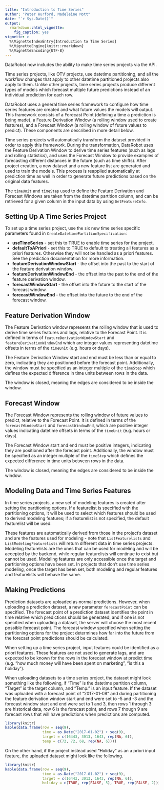 ```yaml
---
title: "Introduction to Time Series"
author: "Peter Hurford, Madeleine Mott"
date: "`r Sys.Date()`"
output: 
  rmarkdown::html_vignette:
    fig_caption: yes  
vignette: >
  %\VignetteIndexEntry{Introduction to Time Series}
  %\VignetteEngine{knitr::rmarkdown}
  %\VignetteEncoding{UTF-8}
---
```


DataRobot now includes the ability to make time series projects via the API.

Time series projects, like OTV projects, use datetime partitioning, and all the workflow changes that apply to other datetime partitioned projects also apply to them.  Unlike other projects, time series projects produce different types of models which forecast multiple future predictions instead of an individual prediction for each row.

DataRobot uses a general time series framework to configure how time series features are created and what future values the models will output. This framework consists of a Forecast Point (defining a time a prediction is being made), a Feature Derivation Window (a rolling window used to create features), and a Forecast Window (a rolling window of future values to predict). These components are described in more detail below.

Time series projects will automatically transform the dataset provided in order to apply this framework. During the transformation, DataRobot uses the Feature Derivation Window to derive time series features (such as lags and rolling statistics), and uses the Forecast Window to provide examples of forecasting different distances in the future (such as time shifts).  After project creation, a new dataset and a new feature list are generated and used to train the models. This process is reapplied automatically at prediction time as well in order to generate future predictions based on the original data features.

The `timeUnit` and `timeStep` used to define the Feature Derivation and Forecast Windows are taken from the datetime partition column, and can be retrieved for a given column in the input data by using `GetFeatureInfo`.


## Setting Up A Time Series Project

To set up a time series project, use the six new time series specific parameters found in `CreateDatetimePartitionSpecification`:

* **useTimeSeries** - set this to TRUE to enable time series for the project.
* **defaultToAPriori** - set this to TRUE to default to treating all features as a priori features.  Otherwise they will not be handled as a priori features.  See the prediction documentation for more information.
* **featureDerivationWindowStart** - the offset into the past to the start of the feature derivation window.
* **featureDerivationWindowEnd** - the offset into the past to the end of the feature derivation window.
* **forecastWindowStart** - the offset into the future to the start of the forecast window.
* **forecastWindowEnd** - the offset into the future to the end of the forecast window.


## Feature Derivation Window

The Feature Derivation window represents the rolling window that is used to derive time series features and lags, relative to the Forecast Point. It is defined in terms of `featureDerivationWindowStart` and `featureDerivationWindowEnd` which are integer values representing datetime offsets in terms of the `timeUnit` (e.g. hours or days).

The Feature Derivation Window start and end must be less than or equal to zero, indicating they are positioned before the forecast point. Additionally, the window must be specified as an integer multiple of the `timeStep` which defines the expected difference in time units between rows in the data.

The window is closed, meaning the edges are considered to be inside the window.

## Forecast Window

The Forecast Window represents the rolling window of future values to predict, relative to the Forecast Point. It is defined in terms of the `forecastWindowStart` and `forecastWindowEnd`, which are positive integer values indicating datetime offsets in terms of the `timeUnit` (e.g.  hours or days).

The Forecast Window start and end must be positive integers, indicating they are positioned after the forecast point. Additionally, the window must be specified as an integer multiple of the `timeStep` which defines the expected difference in time units between rows in the data.

The window is closed, meaning the edges are considered to be inside the window.


## Modeling Data and Time Series Features

In time series projects, a new set of modeling features is created after setting the partitioning options.  If a featurelist is specified with the partitioning options, it will be used to select which features should be used to derived modeling features; if a featurelist is not specified, the default featurelist will be used.

These features are automatically derived from those in the project's dataset and are the features used for modeling - note that `ListFeaturelists` and `ListModelingFeaturelists` will return different data in time series projects.  Modeling featurelists are the ones that can be used for modeling and will be accepted by the backend, while regular featurelists will continue to exist but cannot be used.  Modeling features are only accessible once the target and partitioning options have been set.  In projects that don't use time series modeling, once the target has been set, both modeling and regular features and featurelists will behave the same.


## Making Predictions

Prediction datasets are uploaded as normal predictions. However, when uploading a prediction dataset, a new parameter `forecastPoint` can be specified. The forecast point of a prediction dataset identifies the point in time relative which predictions should be generated, and if one is not specified when uploading a dataset, the server will choose the most recent possible forecast point. The forecast window specified when setting the partitioning options for the project determines how far into the future from the forecast point predictions should be calculated.

When setting up a time series project, input features could be identified as a priori features.  These features are not used to generate lags, and are expected to be known for the rows in the forecast window at predict time (e.g. "how much money will have been spent on marketing", "is this a holiday").

When uploading datasets to a time series project, the dataset might look something like the following, if "Time" is the datetime partition column, "Target" is the target column, and "Temp." is an input feature.  If the dataset was uploaded with a forecast point of "2017-01-08" and during partitioning the feature derivation window start and end were set to -5 and -3 and the forecast window start and end were set to 1 and 3, then rows 1 through 3 are historical data, row 6 is the forecast point, and rows 7 though 9 are forecast rows that will have predictions when predictions are computed.

```r
library(knitr)
kable(data.frame(row = seq(9),
                 time = as.Date("2017-01-02") + seq(9),
                 target = c(16443, 3013, 1643, rep(NA, 6)),
                 temp = c(72, 72, 68, rep(NA, 6))))
```

On the other hand, if the project instead used "Holiday" as an a priori input feature, the uploaded dataset might look like the following.

```r
library(knitr)
kable(data.frame(row = seq(9),
                 time = as.Date("2017-01-02") + seq(9),
                 target = c(16443, 3013, 1643, rep(NA, 6)),
                 holiday = c(TRUE, rep(FALSE, 5), TRUE, rep(FALSE, 2))))
```
